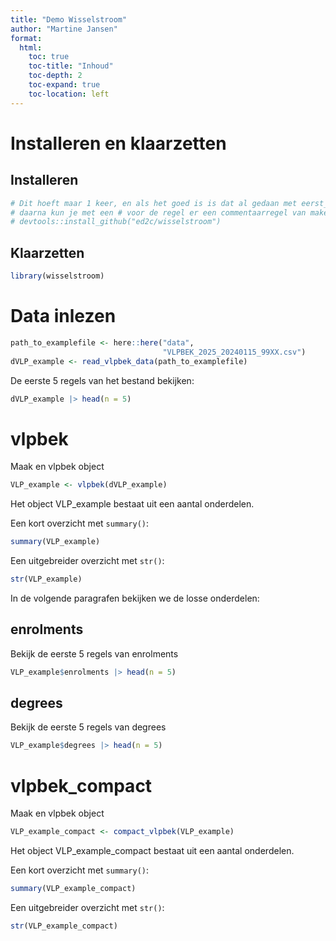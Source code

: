 ---
title: "Demo Wisselstroom"
author: "Martine Jansen"
format:
  html:
    toc: true
    toc-title: "Inhoud"
    toc-depth: 2
    toc-expand: true
    toc-location: left
---

# Installeren en klaarzetten

## Installeren

```{r}
# Dit hoeft maar 1 keer, en als het goed is is dat al gedaan met eerst_dit.R
# daarna kun je met een # voor de regel er een commentaarregel van maken
# devtools::install_github("ed2c/wisselstroom")

```

## Klaarzetten

```{r}
library(wisselstroom)
```


# Data inlezen

```{r}
path_to_examplefile <- here::here("data",
                                  "VLPBEK_2025_20240115_99XX.csv")
dVLP_example <- read_vlpbek_data(path_to_examplefile)
```

De eerste 5 regels van het bestand bekijken:

```{r}
dVLP_example |> head(n = 5)
```

# vlpbek

Maak en vlpbek object

```{r}
VLP_example <- vlpbek(dVLP_example)
```

Het object VLP_example bestaat uit een aantal onderdelen.  

Een kort overzicht met `summary()`:

```{r}
summary(VLP_example)
```
Een uitgebreider overzicht met `str()`:

```{r}
str(VLP_example)
```
In de volgende paragrafen bekijken we de losse onderdelen: 

## enrolments

Bekijk de eerste 5 regels van enrolments

```{r}
VLP_example$enrolments |> head(n = 5)
```

## degrees

Bekijk de eerste 5 regels van degrees

```{r}
VLP_example$degrees |> head(n = 5)
```

# vlpbek_compact

Maak en vlpbek object

```{r}
VLP_example_compact <- compact_vlpbek(VLP_example)
```

Het object VLP_example_compact bestaat uit een aantal onderdelen.  

Een kort overzicht met `summary()`:

```{r}
summary(VLP_example_compact)
```
Een uitgebreider overzicht met `str()`:

```{r}
str(VLP_example_compact)
```

